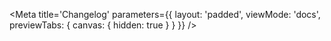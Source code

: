 

<Meta
    title='Changelog'
    parameters={{
        layout: 'padded',
        viewMode: 'docs',
        previewTabs: { canvas: { hidden: true } }
    }}
/>

<Changelog />

